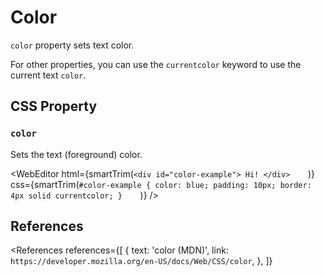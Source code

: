 
<MetadataConfigurer title="Color" dateCreated="2021-04-06" />

# Color

`color` property sets text color.

For other properties, you can use the `currentcolor` keyword to use the current text `color`.

## CSS Property

### `color`

Sets the text (foreground) color.

<WebEditor
  html={smartTrim(`
    <div id="color-example">
      Hi!
    </div>    
  `)}
  css={smartTrim(`
    #color-example {
      color: blue;
      padding: 10px;
      border: 4px solid currentcolor;
    }    
  `)}
/>

## References

<References
  references={[
    {
      text: 'color (MDN)',
      link: `https://developer.mozilla.org/en-US/docs/Web/CSS/color`,
    },
  ]}
></References>

